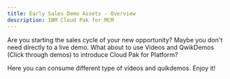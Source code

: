 ```yaml
---
title: Early Sales Demo Assets - Overview
description: IBM Cloud Pak for MCM
---
```


Are you starting the sales cycle of your new opportunity? Maybe you don't need directly to a live demo. What about to use Videos and QwikDemos (Click through demos) to introduce Cloud Pak for Platform?

Here you can consume different type of videos and quikdemos. Enjoy it!
